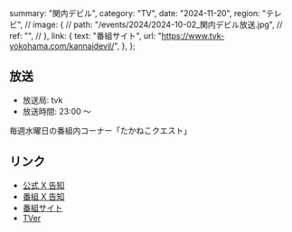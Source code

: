   summary: "関内デビル",
  category: "TV",
  date: "2024-11-20",
  region: "テレビ",
  // image: {
  //   path: "/events/2024/2024-10-02_関内デビル放送.jpg",
  //   ref: "",
  // },
  link: {
    text: "番組サイト",
    url: "https://www.tvk-yokohama.com/kannaidevil/",
  },
};

## 放送

- 放送局: tvk
- 放送時間: 23:00 〜

毎週水曜日の番組内コーナー「たかねこクエスト」

## リンク

- [公式 X 告知]()
- [番組 X 告知]()
- [番組サイト](https://www.tvk-yokohama.com/kannaidevil/)
- [TVer](https://tver.jp/series/srehapgls0)
